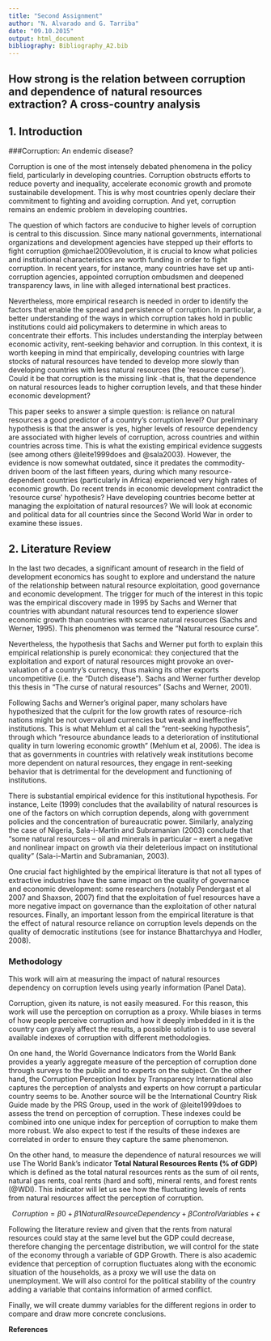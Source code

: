 ```yaml
---
title: "Second Assignment"
author: "N. Alvarado and G. Tarriba"
date: "09.10.2015"
output: html_document
bibliography: Bibliography_A2.bib
---
```


## How strong is the relation between corruption and dependence of natural resources extraction? A cross-country analysis

## 1. Introduction 

###Corruption: An endemic disease?

Corruption is one of the most intensely debated phenomena in the policy field, particularly in developing countries. Corruption obstructs efforts to reduce poverty and inequality, accelerate economic growth and promote sustainabile development. This is why most countries openly declare their commitment to fighting and avoiding corruption. And yet, corruption remains an endemic problem in developing countries.

The question of which factors are conducive to higher levels of corruption is central to this discussion. Since many national governments, international organizations and development agencies have stepped up their efforts to fight corruption @michael2009evolution, it is crucial to know what policies and institutional characteristics are worth funding in order to fight corruption. In recent years, for instance, many countries have set up anti-corruption agencies, appointed corruption ombudsmen and deepened transparency laws, in line with alleged international best practices.

Nevertheless, more empirical research is needed in order to identify the factors that enable the spread and persistence of corruption. In particular, a better understanding of the ways in which corruption takes hold in public institutions could aid policymakers to determine in which areas to concentrate their efforts. This includes understanding the interplay between economic activity, rent-seeking behavior and corruption. In this context, it is worth keeping in mind that empirically, developing countries with large stocks of natural resources have tended to develop more slowly than developing countries with less natural resources (the 'resource curse'). Could it be that corruption is the missing link -that is, that the dependence on natural resources leads to higher corruption levels, and that these hinder economic development? 

This paper seeks to answer a simple question: is reliance on natural resources a good predictor of a country's corruption level? Our preliminary hypothesis is that the answer is yes, higher levels of resource dependency are associated with higher levels of corruption, across countries and within countries across time. This is what the existing empirical evidence suggests (see among others @leite1999does and @sala2003). However, the evidence is now somewhat outdated, since it predates the commodity-driven boom of the last fifteen years, during which many resource-dependent countries (particularly in Africa) experienced very high rates of economic growth. Do recent trends in economic development contradict the 'resource curse' hypothesis? Have developing countries become better at managing the exploitation of natural resources? We will look at economic and political data for all countries since the Second World War in order to examine these issues.

## 2. Literature Review

In the last two decades, a significant amount of research in the field of development economics has sought to explore and understand the nature of the relationship between natural resource exploitation, good governance and economic development. 
The trigger for much of the interest in this topic was the empirical discovery made in 1995 by Sachs and Werner that countries with abundant natural resources tend to experience slower economic growth than countries with scarce natural resources (Sachs and Werner, 1995). This phenomenon was termed the “Natural resource curse”. 

Nevertheless, the hypothesis that Sachs and Werner put forth to explain this empirical relationship is purely economical: they conjectured that the exploitation and export of natural resources might provoke an over-valuation of a country’s currency, thus making its other exports uncompetitive (i.e. the “Dutch disease”). Sachs and Werner further develop this thesis in “The curse of natural resources” (Sachs and Werner, 2001).

Following Sachs and Werner’s original paper, many scholars have hypothesized that the culprit for the low growth rates of resource-rich nations might be not overvalued currencies but weak and ineffective institutions. This is what Mehlum et al call the “rent-seeking hypothesis”, through which “resource abundance leads to a deterioration of institutional quality in turn lowering economic growth” (Mehlum et al, 2006). The idea is that as governments in countries with relatively weak institutions become more dependent on natural resources, they engage in rent-seeking behavior that is detrimental for the development and functioning of institutions.

There is substantial empirical evidence for this institutional hypothesis. For instance, Leite (1999) concludes that the availability of natural resources is one of the factors on which corruption depends, along with government policies and the concentration of bureaucratic power. Similarly, analyzing the case of Nigeria, Sala-i-Martin and Subramanian (2003) conclude that “some natural resources – oil and minerals in particular – exert a negative and nonlinear impact on growth via their deleterious impact on institutional quality” (Sala-i-Martin and Subramanian, 2003). 

One crucial fact highlighted by the empirical literature is that not all types of extractive industries have the same impact on the quality of governance and economic development: some researchers (notably Pendergast et al 2007 and Shaxson, 2007) find that the exploitation of fuel resources have a more negative impact on governance than the exploitation of other natural resources. 
Finally, an important lesson from the empirical literature is that the effect of natural resource reliance on corruption levels depends on the quality of democratic institutions (see for instance Bhattarchyya and Hodler, 2008). 

### Methodology

This work will aim at measuring the impact of natural resources dependency on corruption levels using yearly information (Panel Data).

Corruption, given its nature, is not easily measured. For this reason, this work will use the perception on corruption as a proxy. While biases in terms of how people perceive corruption and how it deeply imbedded in it is the country can gravely affect the results, a possible solution is to use several available indexes of corruption with different methodologies. 

On one hand, the World Governance Indicators from the World Bank provides a yearly aggregate measure of the perception of corruption done through surveys to the public and to experts on the subject. On the other hand, the Corruption Perception Index by Transparency International also captures the perception of analysts and experts on how corrupt a particular country seems to be. Another source will be the International Country Risk Guide made by the PRS Group, used in the work of @leite1999does to assess the trend on perception of corruption. These indexes could be combined into one unique index for perception of corruption to make them more robust. We also expect to test if the results of these indexes are correlated in order to ensure they capture the same phenomenon.

On the other hand, to measure the dependence of natural resources we will use The World Bank's indicator **Total Natural Resources Rents (% of GDP)** which is defined as the total natural resources rents as the sum of oil rents, natural gas rents, coal rents (hard and soft), mineral rents, and forest rents (@WDI). This indicator will let us see how the fluctuating levels of rents from natural resources affect the perception of corruption.

$$Corruption=\beta0+\beta1 Natural Resource Dependency +\beta Control Variables + \epsilon$$

Following the literature review and given that the rents from natural resources could stay at the same level but the GDP could decrease, therefore changing the percentage distribution, we will control for the state of the economy through a variable of GDP Growth. There is also academic evidence that perception of corruption fluctuates along with the economic situation of the households, as a proxy we will use the data on unemployment.  We will also control for the political stability of the country adding a variable that contains information of armed conflict. 

Finally, we will create dummy variables for the different regions in order to compare and draw more concrete conclusions. 


**References**
